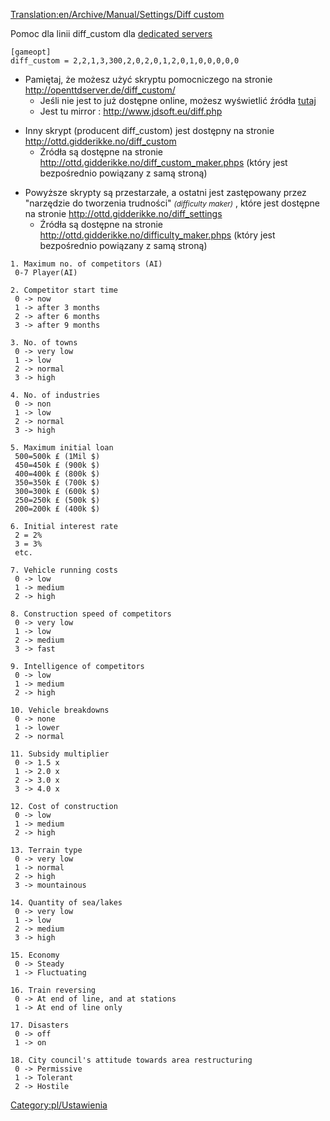 [[Translation:en/Archive/Manual/Settings/Diff custom]]


Pomoc dla linii diff_custom dla [[pl/Manual/Serwer dedykowany|dedicated server]]s

 [gameopt]
 diff_custom = 2,2,1,3,300,2,0,2,0,1,2,0,1,0,0,0,0,0


*Pamiętaj, że możesz użyć skryptu pomocniczego na stronie http://openttdserver.de/diff_custom/
** Jeśli nie jest to już dostępne online, możesz wyświetlić źródła [[en/diff custom helper script|tutaj]]
** Jest tu mirror : http://www.jdsoft.eu/diff.php

*Inny skrypt (producent diff_custom) jest dostępny na stronie http://ottd.gidderikke.no/diff_custom
** Źródła są dostępne na stronie http://ottd.gidderikke.no/diff_custom_maker.phps (który jest bezpośrednio powiązany z samą stroną)

*Powyższe skrypty są przestarzałe, a ostatni jest zastępowany przez "narzędzie do tworzenia trudności" <small>''(difficulty maker)''</small> , które jest dostępne na stronie http://ottd.gidderikke.no/diff_settings
** Źródła są dostępne na stronie http://ottd.gidderikke.no/difficulty_maker.phps (który jest bezpośrednio powiązany z samą stroną)

<pre>
1. Maximum no. of competitors (AI)
 0-7 Player(AI)

2. Competitor start time
 0 -> now
 1 -> after 3 months
 2 -> after 6 months
 3 -> after 9 months

3. No. of towns
 0 -> very low
 1 -> low
 2 -> normal
 3 -> high

4. No. of industries
 0 -> non
 1 -> low
 2 -> normal
 3 -> high

5. Maximum initial loan
 500=500k £ (1Mil $)
 450=450k £ (900k $)
 400=400k £ (800k $)
 350=350k £ (700k $)
 300=300k £ (600k $)
 250=250k £ (500k $)
 200=200k £ (400k $)

6. Initial interest rate
 2 = 2%
 3 = 3%
 etc.

7. Vehicle running costs
 0 -> low
 1 -> medium
 2 -> high

8. Construction speed of competitors
 0 -> very low
 1 -> low
 2 -> medium
 3 -> fast

9. Intelligence of competitors
 0 -> low
 1 -> medium
 2 -> high

10. Vehicle breakdowns
 0 -> none
 1 -> lower
 2 -> normal

11. Subsidy multiplier
 0 -> 1.5 x
 1 -> 2.0 x
 2 -> 3.0 x
 3 -> 4.0 x

12. Cost of construction
 0 -> low
 1 -> medium
 2 -> high

13. Terrain type
 0 -> very low
 1 -> normal
 2 -> high
 3 -> mountainous

14. Quantity of sea/lakes
 0 -> very low
 1 -> low
 2 -> medium
 3 -> high

15. Economy
 0 -> Steady
 1 -> Fluctuating

16. Train reversing
 0 -> At end of line, and at stations
 1 -> At end of line only

17. Disasters
 0 -> off
 1 -> on

18. City council's attitude towards area restructuring
 0 -> Permissive
 1 -> Tolerant
 2 -> Hostile

</pre>

<!--[[Category:Settings & Preferences]]-->[[Category:pl/Ustawienia]]